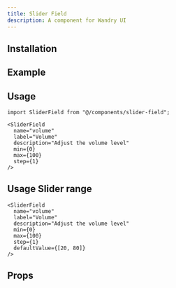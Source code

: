 ```yaml
---
title: Slider Field
description: A component for Wandry UI
---
```


## Installation

<CodeBlockCommand
  __pnpm__="pnpm dlx shadcn@latest add https://ui.wandry.com.ua/r/slider-field.json"
  __npm__="npx shadcn@latest add https://ui.wandry.com.ua/r/slider-field.json"
  __bun__="bunx --bun shadcn@latest add https://ui.wandry.com.ua/r/slider-field.json"
  __yarn__="yarn dlx shadcn@latest add https://ui.wandry.com.ua/r/slider-field.json"
/>

## Example

<ComponentPreview
  src="/registry/examples/slider-field-demo.tsx"
  name="slider-field-demo"
  description="A component for Wandry UI"
  align="center"
/>

## Usage

```tsx
import SliderField from "@/components/slider-field";
```

```tsx
<SliderField
  name="volume"
  label="Volume"
  description="Adjust the volume level"
  min={0}
  max={100}
  step={1}
/>
```

## Usage Slider range

```tsx
<SliderField
  name="volume"
  label="Volume"
  description="Adjust the volume level"
  min={0}
  max={100}
  step={1}
  defaultValue={[20, 80]}
/>
```

## Props

<AutoTypeTable
  path="registry/wandry-ui/slider-field.tsx"
  name="SliderFieldProps"
/>
